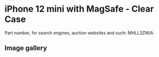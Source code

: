 # iPhone 12 mini  with MagSafe - Clear Case

Part number, for search engines, auction websites and such: MHLL3ZM/A

## Image gallery

<div style={{ width: "768px" }}>
  <GalleryComponent
    images={[
      {
        original: "/everysource/MHLL3",
        thumbnail: "/everypreview/MHLL3",
      },
      {
        original: "/everysource/MHLL3_AV1",
        thumbnail: "/everypreview/MHLL3_AV1",
      },
      {
        original: "/everysource/MHLL3_AV2",
        thumbnail: "/everypreview/MHLL3_AV2",
      },
      {
        original: "/everysource/MHLL3_AV3",
        thumbnail: "/everypreview/MHLL3_AV3",
      },
      {
        original: "/everysource/MHLL3_AV4",
        thumbnail: "/everypreview/MHLL3_AV4",
      },
      {
        original: "/everysource/MHLL3_AV5",
        thumbnail: "/everypreview/MHLL3_AV5",
      }
    ]}
  />
</div>